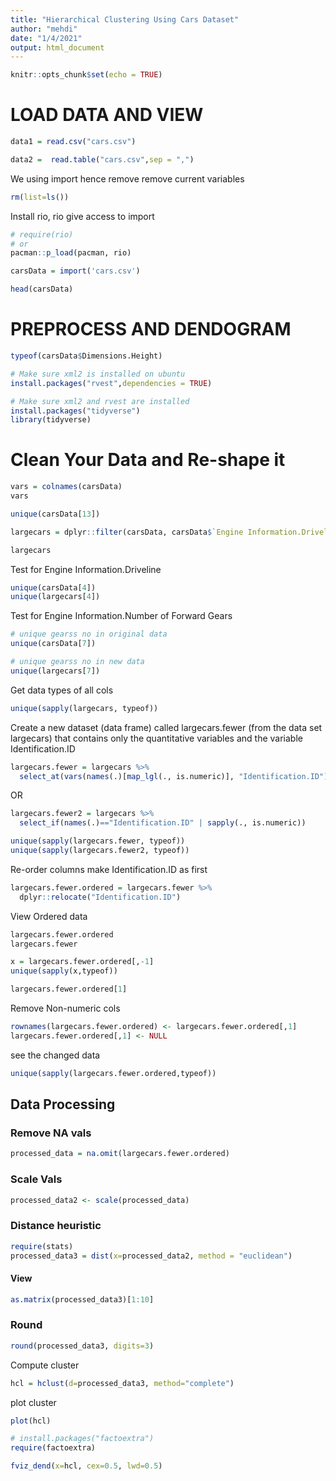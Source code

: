 ```yaml
---
title: "Hierarchical Clustering Using Cars Dataset"
author: "mehdi"
date: "1/4/2021"
output: html_document
---
```


```r
knitr::opts_chunk$set(echo = TRUE)
```


# LOAD DATA AND VIEW

```r
data1 = read.csv("cars.csv")
```


```r
data2 =  read.table("cars.csv",sep = ",")
```

We using import hence remove remove current variables
```r
rm(list=ls())
```


Install rio, rio give access to import
```r
# require(rio)
# or
pacman::p_load(pacman, rio) 
```

```r
carsData = import('cars.csv')
```


```r
head(carsData)
```




# PREPROCESS AND DENDOGRAM


```r
typeof(carsData$Dimensions.Height)
```



```r
# Make sure xml2 is installed on ubuntu
install.packages("rvest",dependencies = TRUE)
```


```r
# Make sure xml2 and rvest are installed
install.packages("tidyverse")
library(tidyverse)
```

# Clean Your Data and Re-shape it




```r
vars = colnames(carsData)
vars
```



```r
unique(carsData[13])
```


```r
largecars = dplyr::filter(carsData, carsData$`Engine Information.Driveline` == "Four-wheel drive" | carsData$`Engine Information.Driveline` == "All-wheel drive" , carsData$`Engine Information.Number of Forward Gears`>7)
```

```r
largecars
```

Test for Engine Information.Driveline
```r
unique(carsData[4])
unique(largecars[4])
```
Test for Engine Information.Number of Forward Gears
```r

# unique gearss no in original data
unique(carsData[7])

# unique gearss no in new data
unique(largecars[7])
```

Get data types of all cols
```r
unique(sapply(largecars, typeof))
```

Create a new dataset (data frame) called largecars.fewer (from the data set
largecars) that contains only the quantitative variables and the variable
Identification.ID
```r
largecars.fewer = largecars %>% 
  select_at(vars(names(.)[map_lgl(., is.numeric)], "Identification.ID"))
```

OR

```r
largecars.fewer2 = largecars %>% 
  select_if(names(.)=="Identification.ID" | sapply(., is.numeric))
```

```r
unique(sapply(largecars.fewer, typeof))
unique(sapply(largecars.fewer2, typeof))
```


Re-order columns
make Identification.ID as first
```r
largecars.fewer.ordered = largecars.fewer %>%
  dplyr::relocate("Identification.ID")
```


View Ordered data
```r
largecars.fewer.ordered
largecars.fewer
```

```r
x = largecars.fewer.ordered[,-1]
unique(sapply(x,typeof))
```
```r
largecars.fewer.ordered[1]
```




Remove Non-numeric cols
```r
rownames(largecars.fewer.ordered) <- largecars.fewer.ordered[,1]
largecars.fewer.ordered[,1] <- NULL

```


see the changed data
```r

unique(sapply(largecars.fewer.ordered,typeof))
```



## Data Processing


### Remove NA vals
```r
processed_data = na.omit(largecars.fewer.ordered)
```

### Scale Vals
```r
processed_data2 <- scale(processed_data)
```


### Distance heuristic
```r
require(stats)
processed_data3 = dist(x=processed_data2, method = "euclidean")

```


#### View
```r
as.matrix(processed_data3)[1:10]
```


### Round

```r
round(processed_data3, digits=3)
```


Compute cluster
```r
hcl = hclust(d=processed_data3, method="complete")
```


plot cluster
```r
plot(hcl)
```

```r
# install.packages("factoextra")
require(factoextra)
```

```r
fviz_dend(x=hcl, cex=0.5, lwd=0.5)
```




